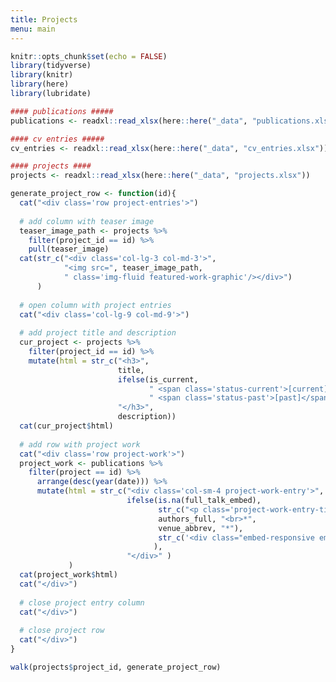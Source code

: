 ```yaml
---
title: Projects
menu: main
---
```


```r
knitr::opts_chunk$set(echo = FALSE)
library(tidyverse)
library(knitr)
library(here)
library(lubridate)

#### publications #####
publications <- readxl::read_xlsx(here::here("_data", "publications.xlsx"))

#### cv entries #####
cv_entries <- readxl::read_xlsx(here::here("_data", "cv_entries.xlsx"))

#### projects ####
projects <- readxl::read_xlsx(here::here("_data", "projects.xlsx"))

```


```r
generate_project_row <- function(id){
  cat("<div class='row project-entries'>")
  
  # add column with teaser image
  teaser_image_path <- projects %>% 
    filter(project_id == id) %>% 
    pull(teaser_image)
  cat(str_c("<div class='col-lg-3 col-md-3'>", 
            "<img src=", teaser_image_path,
            " class='img-fluid featured-work-graphic'/></div>")
      )
   
  # open column with project entries
  cat("<div class='col-lg-9 col-md-9'>") 
  
  # add project title and description
  cur_project <- projects %>% 
    filter(project_id == id) %>% 
    mutate(html = str_c("<h3>", 
                        title, 
                        ifelse(is_current, 
                               " <span class='status-current'>[current]</span>",
                               " <span class='status-past'>[past]</span>"),
                        "</h3>", 
                        description))
  cat(cur_project$html)
  
  # add row with project work
  cat("<div class='row project-work'>")
  project_work <- publications %>% 
    filter(project == id) %>% 
      arrange(desc(year(date))) %>% 
      mutate(html = str_c("<div class='col-sm-4 project-work-entry'>",
                          ifelse(is.na(full_talk_embed),
                                 str_c("<p class='project-work-entry-title'>[**", title, "**](", pdf, ")<br>",
                                 authors_full, "<br>*", 
                                 venue_abbrev, "*"),
                                 str_c('<div class="embed-responsive embed-responsive-16by9"><iframe class="embed-responsive-item featured-work-graphic" src="', full_talk_embed, '" allowfullscreen></iframe></div>')
                                ),
                          "</div>" )
             )
  cat(project_work$html)
  cat("</div>")
  
  # close project entry column
  cat("</div>") 
  
  # close project row
  cat("</div>")
}

walk(projects$project_id, generate_project_row)

```

